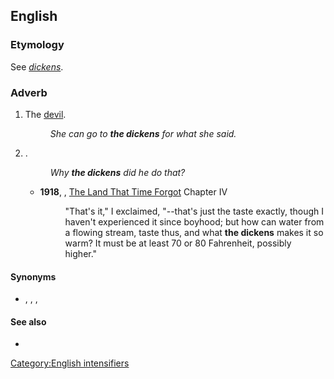 ==English==

===Etymology===
See ''[[dickens]]''.

===Adverb===
{{en-interj}}

# {{lb|en|euphemistic}} The [[devil]].
#: ''She can go to '''the dickens''' for what she said.''
# {{non-gloss definition|Used as an intensifier}}.
#: ''Why '''the dickens''' did he do that?''
#* '''1918''', {{w|Edgar Rice Burroughs}}, [[w:The Land That Time Forgot (novel)|The Land That Time Forgot]] Chapter IV
#*: "That's it," I exclaimed, "--that's just the taste exactly, though I haven't experienced it since boyhood; but how can water from a flowing stream, taste thus, and what '''the dickens''' makes it so warm? It must be at least 70 or 80 Fahrenheit, possibly higher."

====Synonyms====
* {{sense|intensifier}} {{l|en|on earth}}, {{l|en|the hell}}, {{l|en|the devil}}, {{l|en|the heck}}

====See also====
* {{l|en|Dickensian}}

[[Category:English intensifiers]]